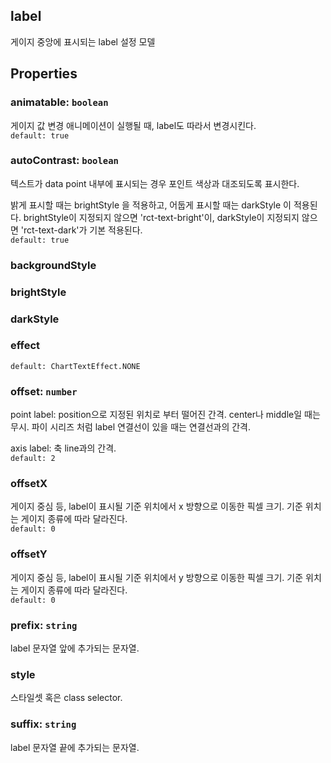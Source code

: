 ## label
게이지 중앙에 표시되는 label 설정 모델
## Properties

### animatable: `boolean`
게이지 값 변경 애니메이션이 실행될 때, label도 따라서 변경시킨다.  
`default: true`  

### autoContrast: `boolean`
텍스트가 data point 내부에 표시되는 경우 포인트 색상과 대조되도록 표시한다.


밝게 표시할 때는  brightStyle 을 적용하고,
어둡게 표시할 때는  darkStyle 이 적용된다.
brightStyle이 지정되지 않으면 'rct-text-bright'이,
darkStyle이 지정되지 않으면 'rct-text-dark'가 기본 적용된다.  
`default: true`  

### backgroundStyle

### brightStyle

### darkStyle

### effect
`default: ChartTextEffect.NONE`  

### offset: `number`
point label:
position으로 지정된 위치로 부터 떨어진 간격.
center나 middle일 때는 무시.
파이 시리즈 처럼 label 연결선이 있을 때는 연결선과의 간격.

axis label:
축 line과의 간격.  
`default: 2`  

### offsetX
게이지 중심 등, label이 표시될 기준 위치에서 x 방향으로 이동한 픽셀 크기.
기준 위치는 게이지 종류에 따라 달라진다.  
`default: 0`  

### offsetY
게이지 중심 등, label이 표시될 기준 위치에서 y 방향으로 이동한 픽셀 크기.
기준 위치는 게이지 종류에 따라 달라진다.  
`default: 0`  

### prefix: `string`
label 문자열 앞에 추가되는 문자열.  

### style
스타일셋 혹은 class selector.  

### suffix: `string`
label 문자열 끝에 추가되는 문자열.  

